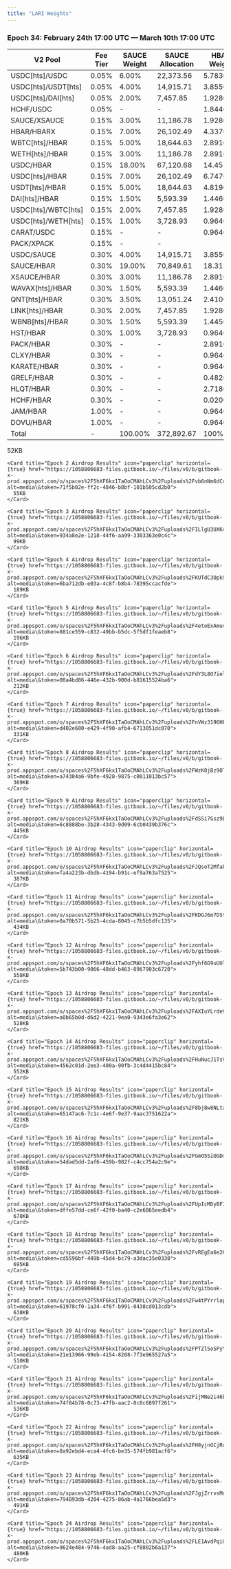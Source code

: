 ```yaml
---
title: "LARI Weights"
---
```


### **Epoch 34: February 24th 17:00 UTC — March 10th 17:00 UTC**

| V2 Pool               | Fee Tier | SAUCE Weight | SAUCE Allocation | HBAR Weight | HBAR Allocation | PACK Weight | PACK Allocation |   |
| --------------------- | -------- | ------------ | ---------------- | ----------- | --------------- | ----------- | --------------- | - |
| USDC\[hts]/USDC       | 0.05%    | 6.00%        | 22,373.56        | 5.7830%     |                 | -           | -               |   |
| USDC\[hts]/USDT\[hts] | 0.05%    | 4.00%        | 14,915.71        | 3.8550%     |                 | -           | -               |   |
| USDC\[hts]/DAI\[hts]  | 0.05%    | 2.00%        | 7,457.85         | 1.9280%     |                 | -           | -               |   |
| HCHF/USDC             | 0.05%    | -            | -                | 1.8440%     |                 | -           | -               |   |
| SAUCE/XSAUCE          | 0.15%    | 3.00%        | 11,186.78        | 1.9280%     |                 | -           | -               |   |
| HBAR/HBARX            | 0.15%    | 7.00%        | 26,102.49        | 4.3370%     |                 | -           | -               |   |
| WBTC\[hts]/HBAR       | 0.15%    | 5.00%        | 18,644.63        | 2.8910%     |                 | -           | -               |   |
| WETH\[hts]/HBAR       | 0.15%    | 3.00%        | 11,186.78        | 2.8910%     |                 | -           | -               |   |
| USDC/HBAR             | 0.15%    | 18.00%       | 67,120.68        | 14.4570%    |                 | 10.00%      | 39,505.30       |   |
| USDC\[hts]/HBAR       | 0.15%    | 7.00%        | 26,102.49        | 6.7470%     |                 | -           | -               |   |
| USDT\[hts]/HBAR       | 0.15%    | 5.00%        | 18,644.63        | 4.8190%     |                 | -           | -               |   |
| DAI\[hts]/HBAR        | 0.15%    | 1.50%        | 5,593.39         | 1.4460%     |                 | -           | -               |   |
| USDC\[hts]/WBTC\[hts] | 0.15%    | 2.00%        | 7,457.85         | 1.9280%     |                 | -           | -               |   |
| USDC\[hts]/WETH\[hts] | 0.15%    | 1.00%        | 3,728.93         | 0.9640%     |                 | -           | -               |   |
| CARAT/USDC            | 0.15%    | -            | -                | 0.9640%     |                 | -           | -               |   |
| PACK/XPACK            | 0.15%    | -            | -                |             |                 | 15.00%      | 59,257.95       |   |
| USDC/SAUCE            | 0.30%    | 4.00%        | 14,915.71        | 3.8550%     |                 | -           | -               |   |
| SAUCE/HBAR            | 0.30%    | 19.00%       | 70,849.61        | 18.3120%    |                 | 10.00%      | 39,505.30       |   |
| XSAUCE/HBAR           | 0.30%    | 3.00%        | 11,186.78        | 2.8910%     |                 | -           | -               |   |
| WAVAX\[hts]/HBAR      | 0.30%    | 1.50%        | 5,593.39         | 1.4460%     |                 | -           | -               |   |
| QNT\[hts]/HBAR        | 0.30%    | 3.50%        | 13,051.24        | 2.4100%     |                 | -           | -               |   |
| LINK\[hts]/HBAR       | 0.30%    | 2.00%        | 7,457.85         | 1.9280%     |                 | -           | -               |   |
| WBNB\[hts]/HBAR       | 0.30%    | 1.50%        | 5,593.39         | 1.4450%     |                 | -           | -               |   |
| HST/HBAR              | 0.30%    | 1.00%        | 3,728.93         | 0.9640%     |                 | -           | -               |   |
| PACK/HBAR             | 0.30%    | -            | -                | 2.8910%     |                 | 65.00%      | 256,784.45      |   |
| CLXY/HBAR             | 0.30%    | -            | -                | 0.9640%     |                 | -           | -               |   |
| KARATE/HBAR           | 0.30%    | -            | -                | 0.9640%     |                 | -           | -               |   |
| GRELF/HBAR            | 0.30%    | -            | -                | 0.4820%     |                 | -           | -               |   |
| HLQT/HBAR             | 0.30%    | -            | -                | 2.7180%     |                 | -           | -               |   |
| HCHF/HBAR             | 0.30%    | -            | -                | 0.0200%     |                 | -           | -               |   |
| JAM/HBAR              | 1.00%    | -            | -                | 0.9640%     |                 | -           | -               |   |
| DOVU/HBAR             | 1.00%    | -            | -                | 0.9640%     |                 | -           |                 |   |
| Total                 | -        | 100.00%      | 372,892.67       | 100%        |                 | 100.00%     | 395,053.00      |   |

<AccordionGroup>
  <Accordion title="Epoch Airdrop Results" defaultOpen={true}>
    <Card title="Epoch 1 Airdrop Results" icon="paperclip" horizontal={true} href="https://1058806683-files.gitbook.io/~/files/v0/b/gitbook-x-prod.appspot.com/o/spaces%2F5hXF6kx1TaOoCMAhLCv3%2Fuploads%2FoYfZP5Wh9aqO6pgdn3hL%2FEpoch_1_Airdrop_Results.csv?alt=media&token=b3f1508f-e2f1-4115-a2cc-521ddacd4cc9">
      52KB
    </Card>

    <Card title="Epoch 2 Airdrop Results" icon="paperclip" horizontal={true} href="https://1058806683-files.gitbook.io/~/files/v0/b/gitbook-x-prod.appspot.com/o/spaces%2F5hXF6kx1TaOoCMAhLCv3%2Fuploads%2Fvb6nNm6dCoWznsheQaiT%2FEpoch_2_Airdrop_Results.csv?alt=media\&token=71f5b02e-ff2c-4846-b8bf-101b505cd2b0">
      55KB
    </Card>

    <Card title="Epoch 3 Airdrop Results" icon="paperclip" horizontal={true} href="https://1058806683-files.gitbook.io/~/files/v0/b/gitbook-x-prod.appspot.com/o/spaces%2F5hXF6kx1TaOoCMAhLCv3%2Fuploads%2FILlgU3UXK4AqN5FNeeb4%2FEpoch_3_Airdrop_Results.csv?alt=media\&token=934a8e2e-1218-44f6-aa99-3303363e0c4c">
      99KB
    </Card>

    <Card title="Epoch 4 Airdrop Results" icon="paperclip" horizontal={true} href="https://1058806683-files.gitbook.io/~/files/v0/b/gitbook-x-prod.appspot.com/o/spaces%2F5hXF6kx1TaOoCMAhLCv3%2Fuploads%2FKUTdC3Opk9K5ud45RQmJ%2FEpoch_4_Airdrop_Results.csv?alt=media\&token=6ba712db-e03a-4c8f-b8b4-78395ccacfde">
      189KB
    </Card>

    <Card title="Epoch 5 Airdrop Results" icon="paperclip" horizontal={true} href="https://1058806683-files.gitbook.io/~/files/v0/b/gitbook-x-prod.appspot.com/o/spaces%2F5hXF6kx1TaOoCMAhLCv3%2Fuploads%2F4etoExAmuvB1gOkuuzNI%2FEpoch_5_Airdrop_Results.csv?alt=media\&token=881ce559-c832-49bb-b5dc-5f5df1feaeb8">
      196KB
    </Card>

    <Card title="Epoch 6 Airdrop Results" icon="paperclip" horizontal={true} href="https://1058806683-files.gitbook.io/~/files/v0/b/gitbook-x-prod.appspot.com/o/spaces%2F5hXF6kx1TaOoCMAhLCv3%2Fuploads%2FdY3L8O7ieldcFLwwuD18%2FEpoch_6_Airdrop_Results.csv?alt=media\&token=00a4bd86-446e-432b-900d-b81615524ba6">
      212KB
    </Card>

    <Card title="Epoch 7 Airdrop Results" icon="paperclip" horizontal={true} href="https://1058806683-files.gitbook.io/~/files/v0/b/gitbook-x-prod.appspot.com/o/spaces%2F5hXF6kx1TaOoCMAhLCv3%2Fuploads%2FnVWz3196HEUhTSvyqOqu%2FEpoch_7_Airdrop_Results.csv?alt=media\&token=d402e680-e429-4f90-afb4-6713051dc070">
      331KB
    </Card>

    <Card title="Epoch 8 Airdrop Results" icon="paperclip" horizontal={true} href="https://1058806683-files.gitbook.io/~/files/v0/b/gitbook-x-prod.appspot.com/o/spaces%2F5hXF6kx1TaOoCMAhLCv3%2Fuploads%2FWzK8jBz9OTDN50Zl1FkD%2FEpoch_8_Airdrop_Results.csv?alt=media\&token=a74304a6-9bfe-4928-9875-c0011013bc57">
      369KB
    </Card>

    <Card title="Epoch 9 Airdrop Results" icon="paperclip" horizontal={true} href="https://1058806683-files.gitbook.io/~/files/v0/b/gitbook-x-prod.appspot.com/o/spaces%2F5hXF6kx1TaOoCMAhLCv3%2Fuploads%2FdSSi7Gsz9E7n9agZxddp%2FEpoch_9_Airdrop_Results.csv?alt=media\&token=6c8888be-3b28-4343-9d09-6cb0439b376c">
      445KB
    </Card>

    <Card title="Epoch 10 Airdrop Results" icon="paperclip" horizontal={true} href="https://1058806683-files.gitbook.io/~/files/v0/b/gitbook-x-prod.appspot.com/o/spaces%2F5hXF6kx1TaOoCMAhLCv3%2Fuploads%2FJQsoT2MfabM6yJOKUl6w%2FEpoch_10_Airdrop_Results.csv?alt=media\&token=fa4a223b-dbdb-4194-b91c-ef9a763a7525">
      387KB
    </Card>

    <Card title="Epoch 11 Airdrop Results" icon="paperclip" horizontal={true} href="https://1058806683-files.gitbook.io/~/files/v0/b/gitbook-x-prod.appspot.com/o/spaces%2F5hXF6kx1TaOoCMAhLCv3%2Fuploads%2FKDGJ6m7DSt2oU1zgrUiD%2FEpoch_11_Airdrop_Results.csv?alt=media\&token=0a70b571-5b25-4cda-8045-c7b5b5dfc135">
      434KB
    </Card>

    <Card title="Epoch 12 Airdrop Results" icon="paperclip" horizontal={true} href="https://1058806683-files.gitbook.io/~/files/v0/b/gitbook-x-prod.appspot.com/o/spaces%2F5hXF6kx1TaOoCMAhLCv3%2Fuploads%2Fyhf6G9uUUlYCqcTPgQaR%2FEpoch_12_Airdrop_Results.csv?alt=media\&token=5b743b00-9066-48dd-b463-8967903c6720">
      558KB
    </Card>

    <Card title="Epoch 13 Airdrop Results" icon="paperclip" horizontal={true} href="https://1058806683-files.gitbook.io/~/files/v0/b/gitbook-x-prod.appspot.com/o/spaces%2F5hXF6kx1TaOoCMAhLCv3%2Fuploads%2FAXIuYLrdeVzCRdAagJnz%2FEpoch_13_Airdrop_Results.csv?alt=media\&token=a0b65b0d-d6d2-4221-9ea0-9343e6fa3e62">
      528KB
    </Card>

    <Card title="Epoch 14 Airdrop Results" icon="paperclip" horizontal={true} href="https://1058806683-files.gitbook.io/~/files/v0/b/gitbook-x-prod.appspot.com/o/spaces%2F5hXF6kx1TaOoCMAhLCv3%2Fuploads%2FHuNucJ1TsVK1KL8Ie0x1%2FEpoch_14_Airdrop_Results.csv?alt=media\&token=4562c01d-2ee3-400a-90fb-3c4d4415bc84">
      552KB
    </Card>

    <Card title="Epoch 15 Airdrop Results" icon="paperclip" horizontal={true} href="https://1058806683-files.gitbook.io/~/files/v0/b/gitbook-x-prod.appspot.com/o/spaces%2F5hXF6kx1TaOoCMAhLCv3%2Fuploads%2F8bj8w8NLtaJKQ4tqjpBt%2FEpoch_15_Airdrop_Results.csv?alt=media\&token=65147ac6-7c1c-4e6f-9e37-9aac3751622a">
      821KB
    </Card>

    <Card title="Epoch 16 Airdrop Results" icon="paperclip" horizontal={true} href="https://1058806683-files.gitbook.io/~/files/v0/b/gitbook-x-prod.appspot.com/o/spaces%2F5hXF6kx1TaOoCMAhLCv3%2Fuploads%2FGmO5SiOGDmgw7sUOp7SD%2FEpoch_16_Airdrop_Results.csv?alt=media\&token=54dad5dd-2af6-459b-982f-c4cc754a2c9e">
      698KB
    </Card>

    <Card title="Epoch 17 Airdrop Results" icon="paperclip" horizontal={true} href="https://1058806683-files.gitbook.io/~/files/v0/b/gitbook-x-prod.appspot.com/o/spaces%2F5hXF6kx1TaOoCMAhLCv3%2Fuploads%2FUpIcMDyBFIkBWOPVog5U%2FEpoch_17_Airdrop_Results.csv?alt=media\&token=dffe57dd-ce6f-42f0-ba40-c2e6865eedb4">
      678KB
    </Card>

    <Card title="Epoch 18 Airdrop Results" icon="paperclip" horizontal={true} href="https://1058806683-files.gitbook.io/~/files/v0/b/gitbook-x-prod.appspot.com/o/spaces%2F5hXF6kx1TaOoCMAhLCv3%2Fuploads%2FvREgEa6e2K7jeIH40GYf%2FEpoch_18_Airdrop_Results.csv?alt=media\&token=cd5596bf-449b-45d4-bc79-a3dac35e0330">
      695KB
    </Card>

    <Card title="Epoch 19 Airdrop Results" icon="paperclip" horizontal={true} href="https://1058806683-files.gitbook.io/~/files/v0/b/gitbook-x-prod.appspot.com/o/spaces%2F5hXF6kx1TaOoCMAhLCv3%2Fuploads%2Fw4tPYrrlopkvECS80gyN%2FEpoch_19_Airdrop_Results.csv?alt=media\&token=61978cf0-1a34-4f6f-b991-0438cd013cdb">
      638KB
    </Card>

    <Card title="Epoch 20 Airdrop Results" icon="paperclip" horizontal={true} href="https://1058806683-files.gitbook.io/~/files/v0/b/gitbook-x-prod.appspot.com/o/spaces%2F5hXF6kx1TaOoCMAhLCv3%2Fuploads%2FPTZlSoSPyYNcnjieLWRB%2FEpoch_20_Airdrop_Results.csv?alt=media\&token=21e13966-99eb-4154-8208-7f3e965527a5">
      510KB
    </Card>

    <Card title="Epoch 21 Airdrop Results" icon="paperclip" horizontal={true} href="https://1058806683-files.gitbook.io/~/files/v0/b/gitbook-x-prod.appspot.com/o/spaces%2F5hXF6kx1TaOoCMAhLCv3%2Fuploads%2FijMNe2i46bIPFFzeJznP%2FEpoch_21_Airdrop_Results.csv?alt=media\&token=74f84b78-0c73-47fb-aac2-8c8c6897f261">
      536KB
    </Card>

    <Card title="Epoch 22 Airdrop Results" icon="paperclip" horizontal={true} href="https://1058806683-files.gitbook.io/~/files/v0/b/gitbook-x-prod.appspot.com/o/spaces%2F5hXF6kx1TaOoCMAhLCv3%2Fuploads%2FH8yjnGCjRoRWotFlK5g5%2FEpoch_22_Airdrop_Results.csv?alt=media\&token=8a92ebd4-eca4-4fc6-be35-574fb981acf6">
      635KB
    </Card>

    <Card title="Epoch 23 Airdrop Results" icon="paperclip" horizontal={true} href="https://1058806683-files.gitbook.io/~/files/v0/b/gitbook-x-prod.appspot.com/o/spaces%2F5hXF6kx1TaOoCMAhLCv3%2Fuploads%2FJgjZrrvsMukqLyVwUdPC%2FEpoch_23_Airdrop_Results.csv?alt=media\&token=794893db-4204-4275-86ab-4a1766bea5d3">
      491KB
    </Card>

    <Card title="Epoch 24 Airdrop Results" icon="paperclip" horizontal={true} href="https://1058806683-files.gitbook.io/~/files/v0/b/gitbook-x-prod.appspot.com/o/spaces%2F5hXF6kx1TaOoCMAhLCv3%2Fuploads%2FLE1AvdPqiUlRSERmajws%2FEpoch_24_Airdrop_Results.csv?alt=media\&token=9624e484-9746-4ad8-aa25-cf8802b6a137">
      480KB
    </Card>
  </Accordion>
</AccordionGroup>